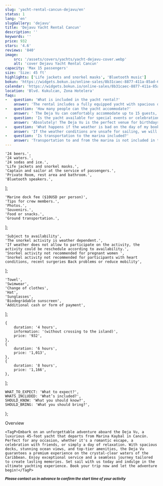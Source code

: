 ```yaml
---
slug: 'yacht-rental-cancun-dejavu/en'
status: 1
lang: 'en'
slugGallery: 'dejavu'
title: 'Dejavu Yacht Rental Cancun'
description: ''
keywords: ''
price: 932
stars: '4.6'
reviews: '840'
image: 
    src: '/assets/covers/yachts/yacht-dejavu-cover.webp'
    alt: 'cover Dejavu Yacht Rental Cancun'
capacity: 'Max 15 passengers'
size: 'Size: 45 ft'
highlights: ['Life jackets and snorkel masks', 'Bluetooth music']
bokun: 'https://widgets.bokun.io/online-sales/8b31caec-8877-411a-85ad-682828170619/experience/998166?partialView=1'
calendar: 'https://widgets.bokun.io/online-sales/8b31caec-8877-411a-85ad-682828170619/experience-calendar/998166'
location: 'Blvd. Kukulcan, Zona Hotelera'
faqs:
-   question: 'What is included in the yacht rental?'
    answer: 'The rental includes a fully equipped yacht with spacious decks, comfortable seating, and amenities like a sound system, a cooler with ice, and a professional crew to ensure you have a smooth and enjoyable experience.'
-   question: 'How many people can the yacht accommodate?'
    answer: ' The Deja Vu can comfortably accommodate up to 15 guests, making it perfect for intimate gatherings or small groups looking to enjoy a private and luxurious experience on the water.'
-   question: 'Is the yacht available for special events or celebrations?'
    answer: 'Absolutely! The Deja Vu is the perfect venue for birthdays, anniversaries, corporate events, or any special occasion. We can help you organize the event to fit your needs, offering everything from music and decorations to catering and entertainment.'
-   question: 'What happens if the weather is bad on the day of my booking?'
    answer: 'If the weather conditions are unsafe for sailing, we will offer to reschedule your booking or provide a full refund. Your safety is our top priority, and we will keep you informed of any changes in advance.'
-   question: 'Is transportation to the marina included?'
    answer: 'Transportation to and from the marina is not included in the rental price, but we can arrange private transportation for you upon request. Let us know if you need assistance with your transport, and we’ll be happy to help.'
---
```



    '24 beers.',
    '24 waters.',
    '24 sodas and ice.',
    'Life jackets and snorkel masks.',
    'Captain and sailor at the service of passengers.',
    'Private Room, rest area and bathroom.',
    'Bluetooth speakers.',
];

    'Marine dock fee ($10USD per person)',
    'Tips for crew members.',
    'Photos.',
    'Souvenirs.',
    'Food or snacks.',
    'Ground transportation.',
];

    'Subject to availability',
    'The snorkel activity is weather dependent.',
    'If weather does not allow to participate on the activity, the activity could be reschedule according to availability.',
    'Snorkel activity not recommended for pregnant women ',
    'Snorkel activity not recommended for participants with heart conditions, recent surgeries Back problems or reduce mobility',
];

    'Towel',
    'Swimwear',
    'Change of clothes',
    'Hat',
    'Sunglasses',
    'Biodegrádable sunscreen',
    'Additional cash or form of payment',
];

    {
        duration: '4 hours',
        information: '(without crossing to the island)',
        price: '932',
    },
    {
        duration: '6 hours',
        price: '1,013',
    },
    {
        duration: '8 hours',
        price: '1,166',
    },
];

    WHAT_TO_EXPECT: 'What to expect?',
    WHATS_INCLUDED: 'What’s included?',
    SHOULD_KNOW: 'What you should know?',
    SHOULD_BRING: 'What you should bring?',
};

<TabPricesYacht client:visible infoPrices={infoPrices} lang={frontmatter.lang} />

<Accordion client:visible title={titles.WHAT_TO_EXPECT} idHash="whatToExpect">
    <TagH2>Overview</TagH2>

    <TagP>Embark on an unforgettable adventure aboard the Deja Vu, a luxurious 45-foot yacht that departs from Marina Kaybal in Cancún. Perfect for any occasion, whether it's a romantic escape, a celebration with friends, or simply a day of relaxation. With spacious decks, stunning ocean views, and top-tier amenities, the Deja Vu guarantees a premium experience on the crystal-clear waters of the Caribbean. Enjoy exceptional service and a seamless journey tailored to create lasting memories. Set sail with us today and indulge in the ultimate yachting experience. Book your trip now and let the adventure begin!</TagP>
</Accordion>

<Accordion client:visible title={titles.WHATS_INCLUDED} idHash="whatsIncluded">
    <Inclusions includes={includes} notIncludes={notIncludes} />
    <TagP><em><strong><small>Please contact us in advance to confirm the start time of your activity</small></strong></em></TagP>
</Accordion>

<Accordion client:visible title={titles.SHOULD_KNOW} idHash="whatYouShouldKnow">
    <ShouldKnow shouldKnow={shouldKnow} />
</Accordion>

<Accordion client:visible title={titles.SHOULD_BRING} idHash="whatYouShouldBring">
    <ShouldBring shouldBring={shouldBring} />
</Accordion>